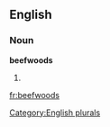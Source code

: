 
==English==

===Noun===
'''beefwoods'''

# {{plural of|[[beefwood]]}}

[[Category:English plurals]]

[[fr:beefwoods]]